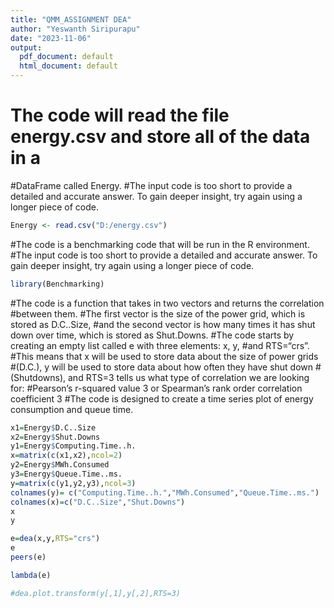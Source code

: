 ---
title: "QMM_ASSIGNMENT DEA"
author: "Yeswanth Siripurapu"
date: "2023-11-06"
output:
  pdf_document: default
  html_document: default
---

# The code will read the file energy.csv and store all of the data in a 
#DataFrame called Energy.
#The input code is too short to provide a detailed and accurate answer. To gain deeper insight, try again using a longer piece of code.

```{r}
Energy <- read.csv("D:/energy.csv")
```

#The code is a benchmarking code that will be run in the R environment.
#The input code is too short to provide a detailed and accurate answer. To gain deeper insight, try again using a longer piece of code.

```{r}
library(Benchmarking)

```

#The code is a function that takes in two vectors and returns the correlation 
#between them.
#The first vector is the size of the power grid, which is stored as D.C..Size, 
#and the second vector is how many times it has shut down over time, which is stored as Shut.Downs.
#The code starts by creating an empty list called e with three elements: x, y, 
#and RTS="crs".
#This means that x will be used to store data about the size of power grids 
#(D.C.), y will be used to store data about how often they have shut down
#(Shutdowns), and RTS=3 tells us what type of correlation we are looking for:
#Pearson's r-squared value 3 or Spearman's rank order correlation coefficient 3
#The code is designed to create a time series plot of energy consumption and queue time.

```{r}
x1=Energy$D.C..Size
x2=Energy$Shut.Downs
y1=Energy$Computing.Time..h.
x=matrix(c(x1,x2),ncol=2)
y2=Energy$MWh.Consumed
y3=Energy$Queue.Time..ms.
y=matrix(c(y1,y2,y3),ncol=3)
colnames(y)= c("Computing.Time..h.","MWh.Consumed","Queue.Time..ms.")
colnames(x)=c("D.C..Size","Shut.Downs")
x
y

e=dea(x,y,RTS="crs")
e
peers(e)

lambda(e)

#dea.plot.transform(y[,1],y[,2],RTS=3)
```